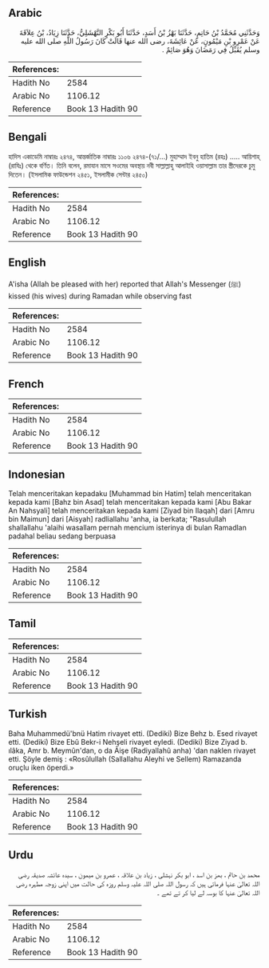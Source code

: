 ## Arabic


<div dir="rtl" lang="ar" style={{fontSize:'larger',backgroundColor:'#f8f9fa',padding:20}}>
وَحَدَّثَنِي مُحَمَّدُ بْنُ حَاتِمٍ، حَدَّثَنَا بَهْزُ بْنُ أَسَدٍ، حَدَّثَنَا أَبُو بَكْرٍ النَّهْشَلِيُّ، حَدَّثَنَا زِيَادُ، بْنُ عِلاَقَةَ عَنْ عَمْرِو بْنِ مَيْمُونٍ، عَنْ عَائِشَةَ، رضى الله عنها قَالَتْ كَانَ رَسُولُ اللَّهِ صلى الله عليه وسلم يُقَبِّلُ فِي رَمَضَانَ وَهُوَ صَائِمٌ ‏.‏
</div>
<div style={{backgroundColor:'#f8f9fa',padding:20, marginBottom: 10}}><table> <thead> <tr> <th>References:</th> <th></th> </tr> </thead> <tbody><tr><td>Hadith No</td><td>2584</td></tr><tr><td>Arabic No</td><td>1106.12</td></tr><tr><td>Reference</td><td>Book 13 Hadith 90</td></tr></tbody></table></div>

## Bengali


<div dir="ltr" lang="bn" style={{fontSize:'larger',backgroundColor:'#f8f9fa',padding:20}}>
হাদিস একাডেমি নাম্বারঃ ২৪৭৪, আন্তর্জাতিক নাম্বারঃ ১১০৬ ২৪৭৪-(৭১/...) মুহাম্মাদ ইবনু হাতিম (রহঃ) ..... আয়িশাহ্ (রাযিঃ) থেকে বর্ণিত। তিনি বলেন, রমাযান মাসে সওমের অবস্থায় নবী সাল্লাল্লাহু আলাইহি ওয়াসাল্লাম তার স্ত্রীদেরকে চুমু দিতেন। (ইসলামিক ফাউন্ডেশন ২৪৫১, ইসলামীক সেন্টার ২৪৫০)
</div>
<div style={{backgroundColor:'#f8f9fa',padding:20, marginBottom: 10}}><table> <thead> <tr> <th>References:</th> <th></th> </tr> </thead> <tbody><tr><td>Hadith No</td><td>2584</td></tr><tr><td>Arabic No</td><td>1106.12</td></tr><tr><td>Reference</td><td>Book 13 Hadith 90</td></tr></tbody></table></div>

## English


<div dir="ltr" lang="en" style={{fontSize:'larger',backgroundColor:'#f8f9fa',padding:20}}>
A'isha (Allah be pleased with her) reported that Allah's Messenger (ﷺ) kissed (his wives) during Ramadan while observing fast
</div>
<div style={{backgroundColor:'#f8f9fa',padding:20, marginBottom: 10}}><table> <thead> <tr> <th>References:</th> <th></th> </tr> </thead> <tbody><tr><td>Hadith No</td><td>2584</td></tr><tr><td>Arabic No</td><td>1106.12</td></tr><tr><td>Reference</td><td>Book 13 Hadith 90</td></tr></tbody></table></div>

## French


<div dir="ltr" lang="fr" style={{fontSize:'larger',backgroundColor:'#f8f9fa',padding:20}}>

</div>
<div style={{backgroundColor:'#f8f9fa',padding:20, marginBottom: 10}}><table> <thead> <tr> <th>References:</th> <th></th> </tr> </thead> <tbody><tr><td>Hadith No</td><td>2584</td></tr><tr><td>Arabic No</td><td>1106.12</td></tr><tr><td>Reference</td><td>Book 13 Hadith 90</td></tr></tbody></table></div>

## Indonesian


<div dir="ltr" lang="id" style={{fontSize:'larger',backgroundColor:'#f8f9fa',padding:20}}>
Telah menceritakan kepadaku [Muhammad bin Hatim] telah menceritakan kepada kami [Bahz bin Asad] telah menceritakan kepada kami [Abu Bakar An Nahsyali] telah menceritakan kepada kami [Ziyad bin Ilaqah] dari [Amru bin Maimun] dari [Aisyah] radliallahu 'anha, ia berkata; "Rasulullah shallallahu 'alaihi wasallam pernah mencium isterinya di bulan Ramadlan padahal beliau sedang berpuasa
</div>
<div style={{backgroundColor:'#f8f9fa',padding:20, marginBottom: 10}}><table> <thead> <tr> <th>References:</th> <th></th> </tr> </thead> <tbody><tr><td>Hadith No</td><td>2584</td></tr><tr><td>Arabic No</td><td>1106.12</td></tr><tr><td>Reference</td><td>Book 13 Hadith 90</td></tr></tbody></table></div>

## Tamil


<div dir="ltr" lang="ta" style={{fontSize:'larger',backgroundColor:'#f8f9fa',padding:20}}>

</div>
<div style={{backgroundColor:'#f8f9fa',padding:20, marginBottom: 10}}><table> <thead> <tr> <th>References:</th> <th></th> </tr> </thead> <tbody><tr><td>Hadith No</td><td>2584</td></tr><tr><td>Arabic No</td><td>1106.12</td></tr><tr><td>Reference</td><td>Book 13 Hadith 90</td></tr></tbody></table></div>

## Turkish


<div dir="ltr" lang="tr" style={{fontSize:'larger',backgroundColor:'#f8f9fa',padding:20}}>
Baha Muhammedü'bnü Hatim rivayet etti. (Dediki) Bize Behz b. Esed rivayet etti. (Dediki) Bize Ebû Bekr-i Nehşeli rivayet eyledi. (Dediki) Bize Ziyad b. ılâka, Amr b. Meymûn'dan, o da Âişe (Radiyallahû anha) 'dan naklen rivayet etti. Şöyle demiş : «Rosûlullah (Sallallahu Aleyhi ve Sellem) Ramazanda oruçlu iken öperdi.»
</div>
<div style={{backgroundColor:'#f8f9fa',padding:20, marginBottom: 10}}><table> <thead> <tr> <th>References:</th> <th></th> </tr> </thead> <tbody><tr><td>Hadith No</td><td>2584</td></tr><tr><td>Arabic No</td><td>1106.12</td></tr><tr><td>Reference</td><td>Book 13 Hadith 90</td></tr></tbody></table></div>

## Urdu


<div dir="rtl" lang="ur" style={{fontSize:'larger',backgroundColor:'#f8f9fa',padding:20}}>
محمد بن حاتم ، بھز بن اسد ، ابو بکر نہشلی ، زیاد بن علاقہ ، عمرو بن میمون ، سیدہ عائشہ صدیقہ رضی اللہ تعالیٰ عنہا فرماتی ہیں کہ رسول اللہ صلی اللہ علیہ وسلم روزہ کی حالت میں اپنی زوجہ مطہرہ رضی اللہ تعالیٰ عنہا کا بوسہ لے لیا کر تے تھے ۔
</div>
<div style={{backgroundColor:'#f8f9fa',padding:20, marginBottom: 10}}><table> <thead> <tr> <th>References:</th> <th></th> </tr> </thead> <tbody><tr><td>Hadith No</td><td>2584</td></tr><tr><td>Arabic No</td><td>1106.12</td></tr><tr><td>Reference</td><td>Book 13 Hadith 90</td></tr></tbody></table></div>